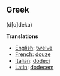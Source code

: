 ==Greek== (d[o]deka)

'''Translations'''

*[[English]]: [[twelve]]
*[[French]]: [[douze]]
*[[Italian]]: [[dodeci]]
*[[Latin]]: [[dodecem]]